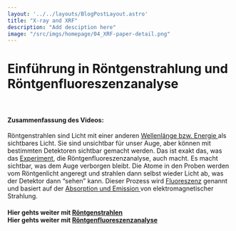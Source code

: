 ```yaml
---
layout: '../../layouts/BlogPostLayout.astro'
title: "X-ray and XRF"
description: "Add desciption here"
image: "/src/imgs/homepage/04_XRF-paper-detail.png"
---
```



# Einführung in Röntgenstrahlung und Röntgenfluoreszenzanalyse

<YouTube url="https://www.youtube-nocookie.com/embed/BdevITvSdkY?si=5KBh9P-f8bJrEZso"/>

&nbsp;

#### Zusammenfassung des Videos:

Röntgenstrahlen sind Licht mit einer anderen <a href="/keywords/Wavelength-energy-frequency/">Wellenlänge bzw. Energie </a> als sichtbares Licht. Sie sind unsichtbar für unser Auge, aber können mit bestimmten Detektoren sichtbar gemacht werden. Das ist exakt das, was das <a href="/posts/XRF/">Experiment</a>, die Röntgenfluoreszenzanalyse, auch macht. Es macht sichtbar, was dem Auge verborgen bleibt. Die Atome in den Proben werden vom Röntgenlicht angeregt und strahlen dann selbst wieder Licht ab, was der Detektor dann “sehen” kann. Dieser Prozess wird <a href="/keywords/Fluorescence/">Fluoreszenz</a> genannt und basiert auf der <a href="/keywords/Absorption-emission">Absorption und Emission </a> von elektromagnetischer Strahlung. 

#### Hier gehts weiter mit <a href="/keywords/Xrays/">Röntgenstrahlen</a> <br/> Hier gehts weiter mit <a href="/keywords/XRF/">Röntgenfluoreszenzanalyse</a>